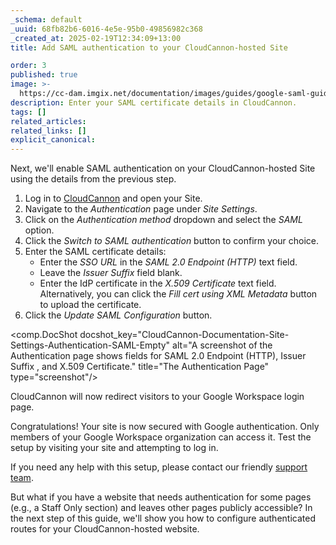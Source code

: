 ```yaml
---
_schema: default
_uuid: 68fb82b6-6016-4e5e-95b0-49856982c368
_created_at: 2025-02-19T12:34:09+13:00
title: Add SAML authentication to your CloudCannon-hosted Site

order: 3
published: true
image: >-
  https://cc-dam.imgix.net/documentation/images/guides/google-saml-guide/CloudCannon-Documentation-Google-SAML-Guide.png
description: Enter your SAML certificate details in CloudCannon.
tags: []
related_articles:
related_links: []
explicit_canonical:
---
```

Next, we'll enable SAML authentication on your CloudCannon-hosted Site using the details from the previous step.

1. Log in to [CloudCannon](https://app.cloudcannon.com/) and open your Site.
2. Navigate to the *Authentication* page under *Site Settings*.
3. Click on the *Authentication method* dropdown and select the *SAML* option.
4. Click the *Switch to SAML authentication* button to confirm your choice.
5. Enter the SAML certificate details:
   * Enter the *SSO URL* in the *SAML 2.0 Endpoint (HTTP)* text field.
   * Leave the *Issuer Suffix* field blank.
   * Enter the IdP certificate in the *X.509 Certificate* text field. Alternatively, you can click the *Fill cert using XML Metadata*  button to upload the certificate.
6. Click the *Update SAML Configuration* button.

<comp.DocShot docshot_key="CloudCannon-Documentation-Site-Settings-Authentication-SAML-Empty" alt="A screenshot of the Authentication page shows fields for SAML 2.0 Endpoint (HTTP), Issuer Suffix , and X.509 Certificate." title="The Authentication Page" type="screenshot"/>

CloudCannon will now redirect visitors to your Google Workspace login page.

Congratulations! Your site is now secured with Google authentication. Only members of your Google Workspace organization can access it. Test the setup by visiting your site and attempting to log in.

If you need any help with this setup, please contact our friendly [support team](/support/).

But what if you have a website that needs authentication for some pages (e.g., a Staff Only section) and leaves other pages publicly accessible? In the next step of this guide, we'll show you how to configure authenticated routes for your CloudCannon-hosted website.